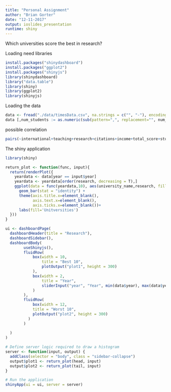 ```yaml
---
title: "Personal Assignment"
author: "Brian Gorter"
date: "12-11-2017"
output: ioslides_presentation
runtime: shiny
---
```


Which universities score the best in research?

Loading need libraries 
```r
install.packages("shinydashboard")
install.packages("ggplot2")
install.packages("shinyjs")
library(shinydashboard)
library("data.table")
library(shiny)
library(ggplot2)
library(shinyjs)

```

Loading the data 
```r
data <- fread("./data/timesData.csv", na.strings = c("", "-"), encoding = "UTF-8")
data [,num_students := as.numeric(sub(pattern=",", replacement="", num_students))]
```

possible correlation

```r
pairs(~international+teaching+research+citations+income+total_score+student_staff_ratio+year,data = data)
```

The shiny application

```R

library(shiny)

return_plot <- function(func, input){
  return(renderPlot({
    yeardata <- data[year == input$year]
    yeardata <- yeardata[order(research, decreasing = T),]
    ggplot(data = func(yeardata,10), aes(university_name,research, fill = university_name)) +
      geom_bar(stat = "identity") + 
      theme(axis.title.x=element_blank(),
            axis.text.x=element_blank(),
            axis.ticks.x=element_blank())+ 
      labs(fill='Unitversities') 
  }))
}

ui <- dashboardPage(
  dashboardHeader(title = "Research"),
  dashboardSidebar(),
  dashboardBody(
        useShinyjs(),
        fluidRow(
            box(width = 10,
                title = "Best 10",
                plotOutput("plot1", height = 300)
            ),
            box(width = 2,
                title = "Year",
                sliderInput("year", "Year", min(data$year), max(data$year), 2016, step = 1)
            )
        ),
        fluidRow(
            box(width = 12,
            title = "Worst 10",
            plotOutput("plot2", height = 300)
          )
        )
    
  )
)

# Define server logic required to draw a histogram
server <- function(input, output) {
  addClass(selector = "body", class = "sidebar-collapse")
  output$plot1 <- return_plot(head, input)
  output$plot2 <- return_plot(tail, input)
}

# Run the application 
shinyApp(ui = ui, server = server)

```